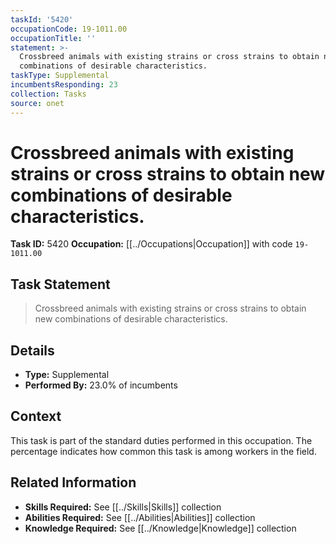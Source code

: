 ```yaml
---
taskId: '5420'
occupationCode: 19-1011.00
occupationTitle: ''
statement: >-
  Crossbreed animals with existing strains or cross strains to obtain new
  combinations of desirable characteristics.
taskType: Supplemental
incumbentsResponding: 23
collection: Tasks
source: onet
---
```

# Crossbreed animals with existing strains or cross strains to obtain new combinations of desirable characteristics.

**Task ID:** 5420
**Occupation:** [[../Occupations|Occupation]] with code `19-1011.00`

## Task Statement

> Crossbreed animals with existing strains or cross strains to obtain new combinations of desirable characteristics.

## Details

- **Type:** Supplemental
- **Performed By:** 23.0% of incumbents

## Context

This task is part of the standard duties performed in this occupation. The percentage indicates how common this task is among workers in the field.

## Related Information

- **Skills Required:** See [[../Skills|Skills]] collection
- **Abilities Required:** See [[../Abilities|Abilities]] collection
- **Knowledge Required:** See [[../Knowledge|Knowledge]] collection
